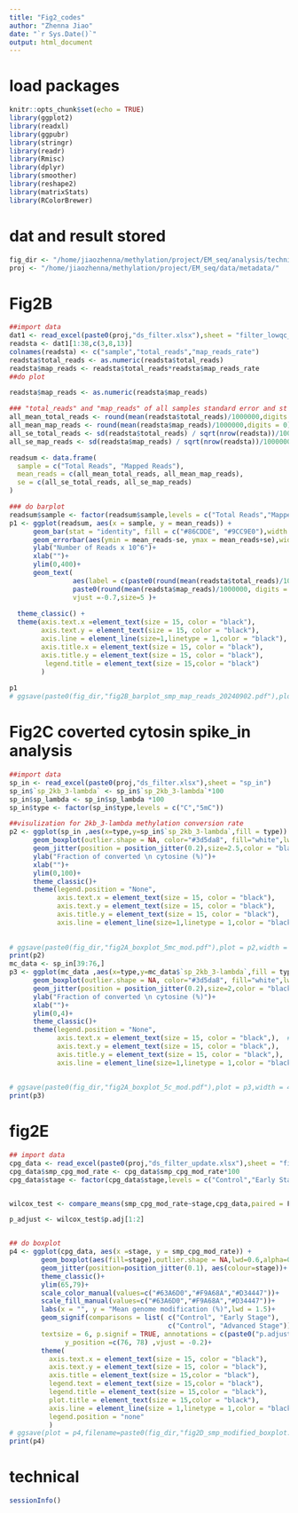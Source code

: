 ```yaml
---
title: "Fig2_codes"
author: "Zhenna Jiao"
date: "`r Sys.Date()`"
output: html_document
---
```

# load packages
```r
knitr::opts_chunk$set(echo = TRUE)
library(ggplot2)
library(readxl)
library(ggpubr)
library(stringr)
library(readr)
library(Rmisc)
library(dplyr)
library(smoother)
library(reshape2)
library(matrixStats)
library(RColorBrewer)
```

# dat and result stored
```r
fig_dir <- "/home/jiaozhenna/methylation/project/EM_seq/analysis/technical/figure/fig2/"
proj <- "/home/jiaozhenna/methylation/project/EM_seq/data/metadata/"
```

# Fig2B 

```r
##import data
dat1 <- read_excel(paste0(proj,"ds_filter.xlsx"),sheet = "filter_lowqc_smp")
readsta <- dat1[1:38,c(3,8,13)]
colnames(readsta) <- c("sample","total_reads","map_reads_rate")
readsta$total_reads <- as.numeric(readsta$total_reads)
readsta$map_reads <- readsta$total_reads*readsta$map_reads_rate
##do plot

readsta$map_reads <- as.numeric(readsta$map_reads)

### "total_reads" and "map_reads" of all samples standard error and st
all_mean_total_reads <- round(mean(readsta$total_reads)/1000000,digits = 0)
all_mean_map_reads <- round(mean(readsta$map_reads)/1000000,digits = 0)
all_se_total_reads <- sd(readsta$total_reads) / sqrt(nrow(readsta))/1000000
all_se_map_reads <- sd(readsta$map_reads) / sqrt(nrow(readsta))/1000000

readsum <- data.frame(
  sample = c("Total Reads", "Mapped Reads"),
  mean_reads = c(all_mean_total_reads, all_mean_map_reads),
  se = c(all_se_total_reads, all_se_map_reads)
)

### do barplot 
readsum$sample <- factor(readsum$sample,levels = c("Total Reads","Mapped Reads"))
p1 <- ggplot(readsum, aes(x = sample, y = mean_reads)) +
      geom_bar(stat = "identity", fill = c("#86CDDE", "#9CC9E0"),width = 0.5) +
      geom_errorbar(aes(ymin = mean_reads-se, ymax = mean_reads+se),width = 0.1,color = "black") +
      ylab("Number of Reads x 10^6")+
      xlab("")+
      ylim(0,400)+
      geom_text(
                aes(label = c(paste0(round(mean(readsta$total_reads)/1000000, digits = 0),"M"),
                paste0(round(mean(readsta$map_reads)/1000000, digits = 0),"M"))),
                vjust =-0.7,size=5 )+
               
  theme_classic() +
  theme(axis.text.x =element_text(size = 15, color = "black"),  
        axis.text.y = element_text(size = 15, color = "black"),
        axis.line = element_line(size=1,linetype = 1,color = "black"),
        axis.title.x = element_text(size = 15, color = "black"),
        axis.title.y = element_text(size = 15, color = "black"),
         legend.title = element_text(size = 15,color = "black")
        )
  
p1
# ggsave(paste0(fig_dir,"fig2B_barplot_smp_map_reads_20240902.pdf"),plot = p1,width = 4,height =4,dpi = 300)
```


# Fig2C coverted cytosin spike_in analysis

```r
##import data
sp_in <- read_excel(paste0(proj,"ds_filter.xlsx"),sheet = "sp_in")
sp_in$`sp_2kb_3-lambda` <- sp_in$`sp_2kb_3-lambda`*100
sp_in$sp_lambda <- sp_in$sp_lambda *100
sp_in$type <- factor(sp_in$type,levels = c("C","5mC"))

##visulization for 2kb_3-lambda methylation conversion rate
p2 <- ggplot(sp_in ,aes(x=type,y=sp_in$`sp_2kb_3-lambda`,fill = type)) +
      geom_boxplot(outlier.shape = NA, color="#3d5da8", fill="white",lwd=1.5) +
      geom_jitter(position = position_jitter(0.2),size=2.5,color = "black", alpha=1) +
      ylab("Fraction of converted \n cytosine (%)")+
      xlab("")+
      ylim(0,100)+
      theme_classic()+
      theme(legend.position = "None",
            axis.text.x = element_text(size = 15, color = "black"),  
            axis.text.y = element_text(size = 15, color = "black"),
            axis.title.y = element_text(size = 15, color = "black"),
            axis.line = element_line(size=1,linetype = 1,color = "black"))
      
        
# ggsave(paste0(fig_dir,"fig2A_boxplot_5mc_mod.pdf"),plot = p2,width = 4,height = 6,dpi = 300)
print(p2)
mc_data <- sp_in[39:76,]
p3 <- ggplot(mc_data ,aes(x=type,y=mc_data$`sp_2kb_3-lambda`,fill = type)) +
      geom_boxplot(outlier.shape = NA, color="#3d5da8", fill="white",lwd=1.5,width = 0.3) +
      geom_jitter(position = position_jitter(0.2),size=2,color = "black", alpha=1) +
      ylab("Fraction of converted \n cytosine (%)")+
      xlab("")+
      ylim(0,4)+
      theme_classic()+
      theme(legend.position = "None",
            axis.text.x = element_text(size = 15, color = "black",),  # 设置X轴字体大小为12
            axis.text.y = element_text(size = 15, color = "black",),
            axis.title.y = element_text(size = 15, color = "black",),
            axis.line = element_line(size=1,linetype = 1,color = "black"))
        
        
# ggsave(paste0(fig_dir,"fig2A_boxplot_5c_mod.pdf"),plot = p3,width = 4,height = 6,dpi = 300)
print(p3)
```

# fig2E

```r
## import data
cpg_data <- read_excel(paste0(proj,"ds_filter_update.xlsx"),sheet = "filter_sample_CpG_modified")
cpg_data$smp_cpg_mod_rate <- cpg_data$smp_cpg_mod_rate*100
cpg_data$stage <- factor(cpg_data$stage,levels = c("Control","Early Stage","Advanced Stage"))


wilcox_test <- compare_means(smp_cpg_mod_rate~stage,cpg_data,paired = F ,method = "wilcox.test",p.adjust.method = "BH")

p_adjust <- wilcox_test$p.adj[1:2]


## do boxplot 
p4 <- ggplot(cpg_data, aes(x =stage, y = smp_cpg_mod_rate)) +
        geom_boxplot(aes(fill=stage),outlier.shape = NA,lwd=0.6,alpha=0.5)+
        geom_jitter(position=position_jitter(0.1), aes(colour=stage))+
        theme_classic()+
        ylim(65,79)+
        scale_color_manual(values=c("#63A6D0","#F9A68A","#D34447"))+
        scale_fill_manual(values=c("#63A6D0","#F9A68A","#D34447"))+
        labs(x = "", y = "Mean genome modification (%)",lwd = 1.5)+
        geom_signif(comparisons = list( c("Control", "Early Stage"),
                                        c("Control", "Advanced Stage")),
        textsize = 6, p.signif = TRUE, annotations = c(paste0("p.adjust = ", round(p_adjust, 3))),
              y_position =c(76, 78) ,vjust = -0.2)+
        theme(
          axis.text.x = element_text(size = 15, color = "black"),
          axis.text.y = element_text(size = 15, color = "black"),
          axis.title = element_text(size = 15,color = "black"),
          legend.text = element_text(size = 15,color = "black"), 
          legend.title = element_text(size = 15,color = "black"),
          plot.title = element_text(size = 15,color = "black"),
          axis.line = element_line(size = 1,linetype = 1,color = "black"),
          legend.position = "none"
          )
# ggsave(plot = p4,filename=paste0(fig_dir,"fig2D_smp_modified_boxplot.pdf"),width = 8,height = 6,dpi = 300)
print(p4)

```


# technical
```r
sessionInfo()
```














